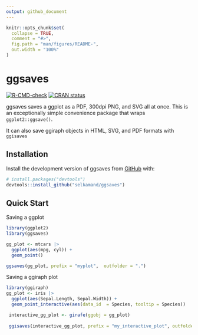 ```yaml
---
output: github_document
---
```


<!-- README.md is generated from README.Rmd. Please edit that file -->

```r
knitr::opts_chunk$set(
  collapse = TRUE,
  comment = "#>",
  fig.path = "man/figures/README-",
  out.width = "100%"
)
```

# ggsaves

<!-- badges: start -->
[![R-CMD-check](https://github.com/selkamand/ggsaves/actions/workflows/R-CMD-check.yaml/badge.svg)](https://github.com/selkamand/ggsaves/actions/workflows/R-CMD-check.yaml)
[![CRAN status](https://www.r-pkg.org/badges/version/ggsaves)](https://CRAN.R-project.org/package=ggsaves)
<!-- badges: end -->

ggsaves saves a ggplot as a PDF, 300dpi PNG, and SVG all at once. This is an exceptionally simple convenience package that wraps `ggplot2::ggsave()`.

It can also save ggiraph objects in HTML, SVG, and PDF formats with `ggisaves`

## Installation


Install the development version of ggsaves from [GitHub](https://github.com/) with:

``` r
# install.packages("devtools")
devtools::install_github("selkamand/ggsaves")
```

## Quick Start

Saving a ggplot

```r
library(ggplot2)
library(ggsaves)

gg_plot <- mtcars |> 
  ggplot(aes(mpg, cyl)) + 
  geom_point() 

ggsaves(gg_plot, prefix = "myplot",  outfolder = ".")
```

Saving a ggiraph plot

```r
library(ggiraph)
gg_plot <- iris |> 
  ggplot(aes(Sepal.Length, Sepal.Width)) + 
  geom_point_interactive(aes(data_id  = Species, tooltip = Species))

 interactive_gg_plot <- girafe(ggobj = gg_plot)
 
 ggisaves(interactive_gg_plot, prefix = "my_interactive_plot", outfolder = ".")
```


